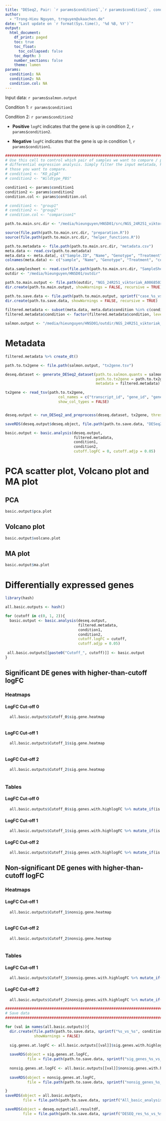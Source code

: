 ```yaml
---
title: "DESeq2, Pair: `r params$condition1`,`r params$condition2`, condition: `r params$condition.col` "
author:
  - "Trong-Hieu Nguyen, trnguyen@ukaachen.de"
date: "Last update on `r format(Sys.time(), '%d %B, %Y')`"
output:
  html_document:
    df_print: paged
    toc: true
    toc_float:
      toc_collapsed: false
    toc_depth: 3
    number_sections: false
    theme: lumen
params:
  condition1: NA
  condition2: NA
  condition.col: NA
---
```


Input data: `r params$salmon.output`

Condition 1: `r params$condition1`

Condition 2: `r params$condition2`

- **Positive** `logFC` indicates that the gene is up in condition 2, `r params$condition2`.

- **Negative** `logFC` indicates that the gene is up in condition 1, `r params$condition1`.


```r
################################################################################
# Use this cell to control which pair of samples we want to compare / perform
# differential expression analysis. Simply filter the input metatada, keep only
# those you want to compare.
# condition1 <- "KO_pIgA"
# condition2 <- "Wildtype_PBS"

condition1 <- params$condition1
condition2 <- params$condition2
condition.col <- params$condition.col

# condition1 <- "group1"
# condition2 <- "group2"
# condition.col <- "comparison1"

path.to.main.src.dir <- "/media/hieunguyen/HNSD01/src/NGS_24R251_viktoriak_A006850388"

source(file.path(path.to.main.src.dir, "preparation.R"))
source(file.path(path.to.main.src.dir, "helper_functions.R"))

path.to.metadata <- file.path(path.to.main.src.dir, "metadata.csv")
meta.data <- read.csv(path.to.metadata)
meta.data <- meta.data[, c("Sample.ID", "Name", "Genotype", "Treatment", condition.col)]
colnames(meta.data) <- c("sample", "Name", "Genotype", "Treatment", "condition")

data.samplesheet <- read.csv(file.path(path.to.main.src.dir, "SampleSheet.csv"))
outdir <- "/media/hieunguyen/HNSD01/outdir"

path.to.main.output <- file.path(outdir, "NGS_24R251_viktoriak_A006850388", "DESEQ2_output", condition.col)
dir.create(path.to.main.output, showWarnings = FALSE, recursive = TRUE)

path.to.save.data <- file.path(path.to.main.output, sprintf("case_%s_vs_%s", condition1, condition2), "RData")
dir.create(path.to.save.data, showWarnings = FALSE, recursive = TRUE)
  
filtered.metadata <- subset(meta.data, meta.data$condition %in% c(condition1, condition2))
filtered.metadata$condition <- factor(filtered.metadata$condition, levels = c(condition1, condition2))

salmon.output <- "/media/hieunguyen/HNSD01/outdir/NGS_24R251_viktoriak_A006850388/star_salmon"
```

# Metadata
```r
filtered.metadata %>% create_dt()
```


```r
path.to.tx2gene <- file.path(salmon.output, "tx2gene.tsv")

deseq.dataset <- generate_DESeq2_dataset(path.to.salmon.quants = salmon.output,
                                         path.to.tx2gene = path.to.tx2gene,
                                         metadata = filtered.metadata)

tx2gene <- read_tsv(path.to.tx2gene, 
                        col_names = c("transcript_id", "gene_id", "gene_name"), 
                        show_col_types = FALSE)


deseq.output <- run_DESeq2_and_preprocess(deseq.dataset, tx2gene, thresh.pval = 0.05)

saveRDS(deseq.output$deseq.object, file.path(path.to.save.data, "DESeq2_object_results.rds"))

basic.output <- basic.analysis(deseq.output, 
                               filtered.metadata,
                               condition1,
                               condition2,
                               cutoff.logFC = 0, cutoff.adjp = 0.05)

```


# PCA scatter plot, Volcano plot and MA plot {.tabset}
## PCA
```r
basic.output$pca.plot
```

## Volcano plot 
```r
basic.output$volcano.plot
```

## MA plot
```r
basic.output$ma.plot
```

# Differentially expressed genes 

```r
library(hash)

all.basic.outputs <- hash()

for (cutoff in c(0, 1, 2)){
  basic.output <- basic.analysis(deseq.output, 
                                 filtered.metadata,
                                 condition1,
                                 condition2,
                                 cutoff.logFC = cutoff, 
                                 cutoff.adjp = 0.05)
  
 all.basic.outputs[[paste0("Cutoff_", cutoff)]] <- basic.output
}

```


## Significant DE genes with higher-than-cutoff logFC

### Heatmaps {.tabset}
#### LogFC Cut-off 0 {.unlisted .unnumbered}
```r
  all.basic.outputs$Cutoff_0$sig.gene.heatmap
  
```

#### LogFC Cut-off 1 {.unlisted .unnumbered}
```r
  all.basic.outputs$Cutoff_1$sig.gene.heatmap
  
```
#### LogFC Cut-off 2 {.unlisted .unnumbered}
```r
  all.basic.outputs$Cutoff_2$sig.gene.heatmap
  
```

### Tables {.tabset}
#### LogFC Cut-off 0 {.unlisted .unnumbered}
```r
  all.basic.outputs$Cutoff_0$sig.genes.with.highlogFC %>% mutate_if(is.numeric, round, digits = 4) %>% create_dt()
```

#### LogFC Cut-off 1 {.unlisted .unnumbered}
```r
  all.basic.outputs$Cutoff_1$sig.genes.with.highlogFC %>% mutate_if(is.numeric, round, digits = 4) %>% create_dt()
```

#### LogFC Cut-off 2 {.unlisted .unnumbered}
```r
  all.basic.outputs$Cutoff_2$sig.genes.with.highlogFC %>% mutate_if(is.numeric, round, digits = 4) %>% create_dt()
```


## Non-significant DE genes with higher-than-cutoff logFC
### Heatmaps {.tabset}

#### LogFC Cut-off 1 {.unlisted .unnumbered}
```r

  all.basic.outputs$Cutoff_1$nonsig.gene.heatmap
  
```
#### LogFC Cut-off 2 {.unlisted .unnumbered}
```r

  all.basic.outputs$Cutoff_2$nonsig.gene.heatmap
  
```

### Tables {.tabset}

#### LogFC Cut-off 1 {.unlisted .unnumbered}
```r
  all.basic.outputs$Cutoff_1$nonsig.genes.with.highlogFC %>% mutate_if(is.numeric, round, digits = 4) %>% create_dt()
```

#### LogFC Cut-off 2 {.unlisted .unnumbered}
```r
  all.basic.outputs$Cutoff_2$nonsig.genes.with.highlogFC %>% mutate_if(is.numeric, round, digits = 4) %>% create_dt()
```


```r
#########################################################################
# Save data
#########################################################################

for (val in names(all.basic.outputs)){
  dir.create(file.path(path.to.save.data, sprintf("%s_vs_%s", condition1, condition2)), 
             showWarnings = FALSE)
  
  sig.genes.at.logFC <- all.basic.outputs[[val]]$sig.genes.with.highlogFC$gene_id
  
  saveRDS(object = sig.genes.at.logFC, 
          file = file.path(path.to.save.data, sprintf("sig_genes_%s_vs_%s_logFC_%s.rds", condition1, condition2, val)))
  
  nonsig.genes.at.logFC <- all.basic.outputs[[val]]$nonsig.genes.with.highlogFC$gene_id
  
  saveRDS(object = nonsig.genes.at.logFC, 
          file = file.path(path.to.save.data, sprintf("nonsig_genes_%s_vs_%s_logFC_%s.rds", condition1, condition2, val)))

}
saveRDS(object = all.basic.outputs, 
        file = file.path(path.to.save.data, sprintf("All_basic_analysis_%s_vs_%s.rds", condition1, condition2)))

saveRDS(object = deseq.output$all.resultdf,
        file = file.path(path.to.save.data, sprintf("DESEQ_res_%s_vs_%s.rds", condition1, condition2)))
```


